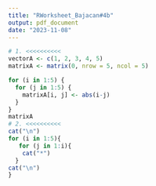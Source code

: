 ```yaml
---
title: "RWorksheet_Bajacan#4b"
output: pdf_document
date: "2023-11-08"
---
```


```r
# 1. <<<<<<<<<<
vectorA <- c(1, 2, 3, 4, 5)
matrixA <- matrix(0, nrow = 5, ncol = 5)

for (i in 1:5) {
  for (j in 1:5) {
    matrixA[i, j] <- abs(i-j)
  }
}
matrixA
# 2. <<<<<<<<<<
cat("\n")
for (i in 1:5){
   for (j in 1:i){
    cat("*")
  }
cat("\n")
}

```
```



```
